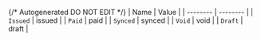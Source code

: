 {/* Autogenerated DO NOT EDIT  */}
| Name     | Value    |
| -------- | -------- |
| `Issued` | issued   |
| `Paid`   | paid     |
| `Synced` | synced   |
| `Void`   | void     |
| `Draft`  | draft    |